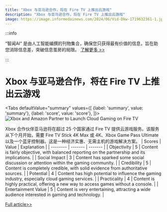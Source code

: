 ```yaml
---
title: "Xbox 与亚马逊合作，将在 Fire TV 上推出云游戏"
description: "Xbox 与亚马逊合作，将在 Fire TV 上推出云游戏"
image: https://image.informedainews.com/2024/06/Vid-Dkw-1719632361-1.jpg
---
```



:::info

“智闻AI“ 是由人工智能编撰的刊物集合，确保您只获得最有价值的信息，旨在助您消除信息差，突破信息茧房的局限。  [了解更多 >>](/)

:::

# Xbox 与亚马逊合作，将在 Fire TV 上推出云游戏


<Tabs
	defaultValue="summary"
	values={[
	{label: 'summary', value: 'summary'},
	{label: 'score', value: 'score'},
]}>
<TabItem value="summary">
<img
  src="https://image.informedainews.com/2024/06/Vid-Dkw-1719632361-1.jpg"
  alt="Xbox and Amazon Partner to Launch Cloud Gaming on Fire TV"
/>



Xbox 合作伙伴亚马逊将在超过 25 个国家通过 Fire TV 提供云游戏服务。该服务从下个月开始，需要 Fire TV Stick 4K Max 或 4K、Xbox Game Pass Ultimate 以及一个蓝牙控制器。这是一种经济实惠、无需主机的游戏解决方案。
</TabItem>
<TabItem value="score">
	| Scores     | Value   | Explanation |
	| -------- | ------- | ------- |
	| Objectivity  | 5    | Content is fairly objective, with balanced reporting on the partnership and its implications.    |
	| Social Impact | 3     | Content has sparked some social discussion or attention within the gaming community.    |
	| Credibility    | 5    | Content is completely credible, with solid evidence from authoritative sources.    |
	| Potential    | 4    | Content has high potential to influence the gaming industry, especially cloud gaming services.    |
	| Practicality    | 4    | Content is highly practical, offering a new way to access games without a console.    |
	| Entertainment Value    | 5    | Content is very entertaining, attracting a wide audience interested in gaming and technology.    |
</TabItem>
</Tabs>

[Full article>>](https://www.cnbeta.com.tw/articles/game/1436392.htm)
